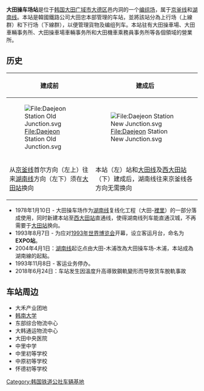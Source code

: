 {{朝鮮半島車站資訊
|公司色 = #0066b3
|文字色 = 
|站名 = 大田操車場站
|圖片 =Daejeonjochajang Station.jpg
|pxl = 
|圖片說明 =
|車站編號 =
|前一站1 = [[怀德站|怀德]]
|前一站距離1 =4.1
|後一站距離1 =4.4
|後一站1 = [[大田站_(韩国)|大田]]
|所屬路線1 = [[京釜线|京釜线]]
|距離1 = 161.6
|起點站1 = [[首尔站|首尔]]
|前一站2 = 
|前一站距離2 =
|後一站距離2 =5.7
|後一站2 = [[西大田站|西大田]]
|所屬路線2 = [[湖南线|湖南线]]
|距離2 = 0.0
|起點站2 = 大田操车场
|諺文 = 대전조차장역
|朝鮮漢字 = 大田操車場驛
|文觀部式 =Daejeonjochajang-yeog 
|馬-賴式 =
|副站名 = 
|停站路線數 = 4
|所屬公司 = [[韩国铁道公社|韩国铁道公社]]
|所在地 ={{KOR}}[[大田广域市|大田广域市]][[大德区|大德区]]邑内洞426
|車站構造 = 
|月台配置 = 
|啟用年月日 =1978年1月10日 
|former=EXPO站
|廢站年月日 = 
|上下車人次 =
|統計年度 =
|轉車 = 
|備註 = 
|全寬備註 = 
}}

'''大田操车场站'''是位于[[韩国|韩国]][[大田广域市|大田广域市]][[大德区|大德区]]邑内洞的一个[[编组场|编组场]]，属于[[京釜线|京釜线]]和[[湖南线|湖南线]]。本站是韓國鐵路公司大田忠本部管理的车站，並將該站分為上行场（上線群）和下行场（下線群），以便管理貨物及编组列车。本站驻有大田操車場、大田車輛事务所、大田操車場車輛事务所和大田機車乘務員事务所等各個領域的營業所。

== 历史 ==
{| class=wikitable
|-
!width=45%|建成前
!width=55%|建成后
|-
![[File:Daejeon_Station_Old_Junction.svg|File:Daejeon Station Old Junction.svg]]
![[File:Daejeon_Station_New_Junction.svg|File:Daejeon Station New Junction.svg]]
|-
|valign=top|从[[京釜线|京釜线]]首尔方向（左上）往来[[湖南线|湖南线]]方向（左下）须在[[大田站|大田站]]换向
|valign=top|本站（左）站和[[大田线|大田线]]及[[西大田站|西大田站]]（下）建成后，湖南线往来京釜线各方向无需换向
|}
*1978年1月10日 - 大田操车场作为[[湖南线|湖南线]]复线化工程（大田-[[益山站|裡里]]）的一部分落成使用，同时新建本站至[[西大田站|西大田站]]直通线，使得湖南线列车能直通汉城，不再需要于[[大田站_(韩国)|大田站]]换向。
*1993年8月7日 - 为应对[[1993年世界博览会|1993年世界博览会]]开幕，设立客运月台，命名为'''EXPO站'''。
*2004年4月1日：[[湖南线|湖南线]]起讫点由大田-木浦改為大田操车场-木浦，本站成為湖南線的起點。
*1993年11月8日 - 客运业务停办。
*2018年6月24日：车站发生因溫度升高導致鋼軌變形而导致货车脫軌事故

== 车站周边 ==
*大禾产业团地
*[[韩南大学|韩南大学]]
*东部综合物流中心
*大韩通运物流中心
*大田中央医院
*中里中学
*中里初等学校
*中原初等学校
*怀德初等学校


{{京釜线}}
{{湖南线}}
{{韩国铁道公社车辆基地}}

[[Category:韩国铁道公社车辆基地|Category:韩国铁道公社车辆基地]]